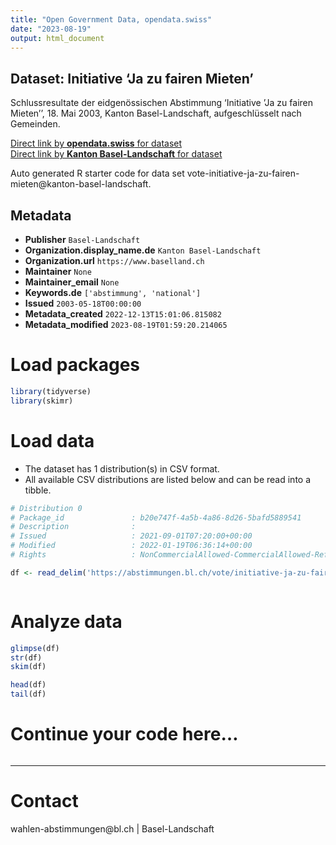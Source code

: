 ```yaml
---
title: "Open Government Data, opendata.swiss"
date: "2023-08-19"
output: html_document
---
```


## Dataset: Initiative 'Ja zu fairen Mieten'

Schlussresultate der eidgenössischen Abstimmung 'Initiative 'Ja zu fairen Mieten'', 18. Mai 2003, Kanton Basel-Landschaft, aufgeschlüsselt nach Gemeinden.

[Direct link by **opendata.swiss** for dataset](https://opendata.swiss/de/dataset/initiative-ja-zu-fairen-mieten)<br>
[Direct link by **Kanton Basel-Landschaft** for dataset](https://abstimmungen.bl.ch/vote/initiative-ja-zu-fairen-mieten/data)

Auto generated R starter code for data set vote-initiative-ja-zu-fairen-mieten@kanton-basel-landschaft.

## Metadata

- **Publisher** `Basel-Landschaft`
- **Organization.display_name.de** `Kanton Basel-Landschaft`
- **Organization.url** `https://www.baselland.ch`
- **Maintainer** `None`
- **Maintainer_email** `None`
- **Keywords.de** `['abstimmung', 'national']`
- **Issued** `2003-05-18T00:00:00`
- **Metadata_created** `2022-12-13T15:01:06.815082`
- **Metadata_modified** `2023-08-19T01:59:20.214065`


# Load packages

```r

library(tidyverse)
library(skimr)

```

# Load data

-   The dataset has 1 distribution(s) in CSV format.
-   All available CSV distributions are listed below and can be read into a tibble.

```r

# Distribution 0
# Package_id               : b20e747f-4a5b-4a86-8d26-5bafd5889541
# Description              : 
# Issued                   : 2021-09-01T07:20:00+00:00
# Modified                 : 2022-01-19T06:36:14+00:00
# Rights                   : NonCommercialAllowed-CommercialAllowed-ReferenceRequired

df <- read_delim('https://abstimmungen.bl.ch/vote/initiative-ja-zu-fairen-mieten/data-csv')



```

# Analyze data

```r

glimpse(df)
str(df)
skim(df)

head(df)
tail(df)

```

# Continue your code here...

```r

```

------------------------------------------------------------------------

# Contact

wahlen-abstimmungen@bl.ch | Basel-Landschaft
